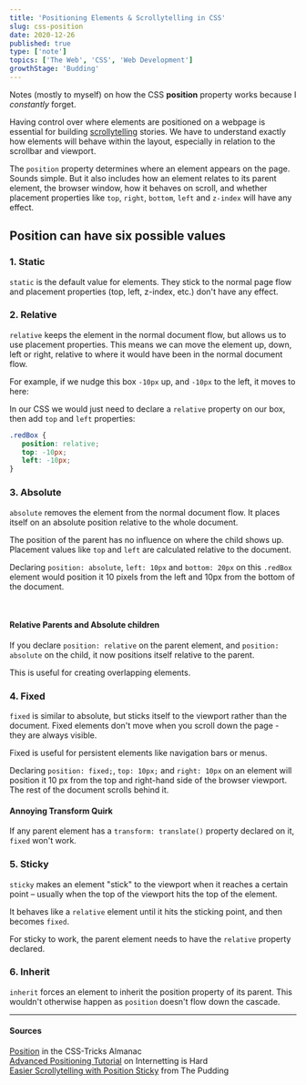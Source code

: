 ```yaml
---
title: 'Positioning Elements & Scrollytelling in CSS'
slug: css-position
date: 2020-12-26
published: true
type: ['note']
topics: ['The Web', 'CSS', 'Web Development']
growthStage: 'Budding'
---
```


<Subtext>
    
Notes (mostly to myself) on how the CSS <b>position</b> property works because I <i>constantly</i> forget.

</Subtext>

Having control over where elements are positioned on a webpage is essential for building [scrollytelling](https://medium.com/nightingale/from-storytelling-to-scrollytelling-a-short-introduction-and-beyond-fbda32066964) stories. We have to understand exactly how elements will behave within the layout, especially in relation to the scrollbar and viewport.

The `position` property determines where an element appears on the page. Sounds simple. But it also includes how an element relates to its parent element, the browser window, how it behaves on scroll, and whether placement properties like `top`, `right`, `bottom`, `left` and `z-index` will have any effect.

## **Position** can have six possible values
### 1. Static
 `static` is the default value for elements. They stick to the normal page flow and placement properties (top, left, z-index, etc.) don't have any effect.

 <Center>

<StaticCSSPosition />

 </Center>

 <Spacer />

### 2. Relative
`relative` keeps the element in the normal document flow, but allows us to use placement properties. This means we can move the element up, down, left or right, relative to where it would have been in the normal document flow.

For example, if we nudge this box `-10px` up, and `-10px` to the left, it moves to here:

 <Center>

<RelativeCSSPosition />

 </Center>

 In our CSS we would just need to declare a `relative` property on our box, then add `top` and `left` properties:

 ```css
.redBox {
    position: relative;
    top: -10px;
    left: -10px;
}
```

 <Spacer />

### 3. Absolute
`absolute` removes the element from the normal document flow. It places itself on an absolute position relative to the whole document.

The position of the parent has no influence on where the child shows up. Placement values like `top` and `left` are calculated relative to the document.

Declaring `position: absolute`, `left: 10px` and `bottom: 20px` on this `.redBox` element would position it 10 pixels from the left and 10px from the bottom of the document.

<Center>

<AbsoluteCSSPosition />

</Center>

<br />

#### **Relative Parents and Absolute children**

If you declare `position: relative` on the parent element, and `position: absolute` on the child, it now positions itself relative to the parent.

This is useful for creating overlapping elements.

<Spacer />

### 4. Fixed
`fixed` is similar to absolute, but sticks itself to the viewport rather than the document. Fixed elements don't move when you scroll down the page - they are always visible.

Fixed is useful for persistent elements like navigation bars or menus.

Declaring `position: fixed;`, `top: 10px;` and `right: 10px` on an element will position it 10 px from the top and right-hand side of the browser viewport. The rest of the document scrolls behind it.

<Center>

<FixedCSSPosition />

</Center>

#### **Annoying Transform Quirk**

If any parent element has a `transform: translate()` property declared on it, `fixed` won't work.

<Spacer />

### 5. Sticky
`sticky` makes an element "stick" to the viewport when it reaches a certain point – usually when the top of the viewport hits the top of the element.

It behaves like a `relative` element until it hits the sticking point, and then becomes `fixed`.

For sticky to work, the parent element needs to have the `relative` property declared.

<Spacer />

### 6. Inherit
`inherit` forces an element to inherit the position property of its parent. This wouldn't otherwise happen as `position` doesn't flow down the cascade.


---

#### Sources

[Position](https://css-tricks.com/almanac/properties/p/position/) in the CSS-Tricks Almanac  
[Advanced Positioning Tutorial](https://www.internetingishard.com/html-and-css/advanced-positioning/)  on Internetting is Hard  
[Easier Scrollytelling with Position Sticky](https://pudding.cool/process/scrollytelling-sticky/) from The Pudding